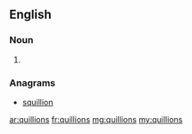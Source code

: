 ==English==

===Noun===
{{head|en|noun plural form}}

# {{plural of|quillion|lang=en}}

===Anagrams===
* [[squillion#English|squillion]]

[[ar:quillions]]
[[fr:quillions]]
[[mg:quillions]]
[[my:quillions]]